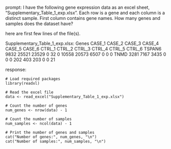 prompt:
I have the following gene expression data as an excel sheet,  "Supplementary_Table_1_exp.xlsx". Each row is a gene and each column is a distinct sample. First column contains gene names. How many genes and samples does the dataset have?

here are first few lines of the file(s).

Supplementary_Table_1_exp.xlsx:
Genes	CASE_1	CASE_2	CASE_3	CASE_4	CASE_5	CASE_6	CTRL_1	CTRL_2	CTRL_3	CTRL_4	CTRL_5	CTRL_6
TSPAN6	9832	25521	23529	0	32	0	10558	20573	6507	0	0	 0
TNMD	3281	 7167	 3435	0	 0	0	  202	  403	 203	0	0	21


response:
```
# Load required packages
library(readxl)

# Read the excel file
data <- read_excel("Supplementary_Table_1_exp.xlsx")

# Count the number of genes
num_genes <- nrow(data) - 1

# Count the number of samples
num_samples <- ncol(data) - 1

# Print the number of genes and samples
cat("Number of genes:", num_genes, "\n")
cat("Number of samples:", num_samples, "\n")
```
